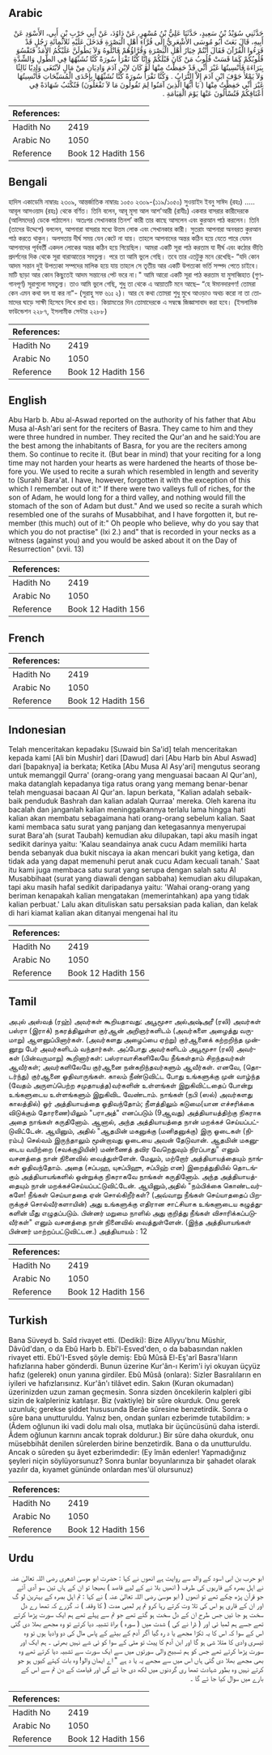 ## Arabic


<div dir="rtl" lang="ar" style={{fontSize:'larger',backgroundColor:'#f8f9fa',padding:20}}>
حَدَّثَنِي سُوَيْدُ بْنُ سَعِيدٍ، حَدَّثَنَا عَلِيُّ بْنُ مُسْهِرٍ، عَنْ دَاوُدَ، عَنْ أَبِي حَرْبِ بْنِ أَبِي، الأَسْوَدِ عَنْ أَبِيهِ، قَالَ بَعَثَ أَبُو مُوسَى الأَشْعَرِيُّ إِلَى قُرَّاءِ أَهْلِ الْبَصْرَةِ فَدَخَلَ عَلَيْهِ ثَلاَثُمِائَةِ رَجُلٍ قَدْ قَرَءُوا الْقُرْآنَ فَقَالَ أَنْتُمْ خِيَارُ أَهْلِ الْبَصْرَةِ وَقُرَّاؤُهُمْ فَاتْلُوهُ وَلاَ يَطُولَنَّ عَلَيْكُمُ الأَمَدُ فَتَقْسُوَ قُلُوبُكُمْ كَمَا قَسَتْ قُلُوبُ مَنْ كَانَ قَبْلَكُمْ وَإِنَّا كُنَّا نَقْرَأُ سُورَةً كُنَّا نُشَبِّهُهَا فِي الطُّولِ وَالشِّدَّةِ بِبَرَاءَةَ فَأُنْسِيتُهَا غَيْرَ أَنِّي قَدْ حَفِظْتُ مِنْهَا لَوْ كَانَ لاِبْنِ آدَمَ وَادِيَانِ مِنْ مَالٍ لاَبْتَغَى وَادِيًا ثَالِثًا وَلاَ يَمْلأُ جَوْفَ ابْنِ آدَمَ إِلاَّ التُّرَابُ ‏.‏ وَكُنَّا نَقْرَأُ سُورَةً كُنَّا نُشَبِّهُهَا بِإِحْدَى الْمُسَبِّحَاتِ فَأُنْسِيتُهَا غَيْرَ أَنِّي حَفِظْتُ مِنْهَا ‏(‏ يَا أَيُّهَا الَّذِينَ آمَنُوا لِمَ تَقُولُونَ مَا لاَ تَفْعَلُونَ‏)‏ فَتُكْتَبُ شَهَادَةً فِي أَعْنَاقِكُمْ فَتُسْأَلُونَ عَنْهَا يَوْمَ الْقِيَامَةِ ‏.‏
</div>
<div style={{backgroundColor:'#f8f9fa',padding:20, marginBottom: 10}}><table> <thead> <tr> <th>References:</th> <th></th> </tr> </thead> <tbody><tr><td>Hadith No</td><td>2419</td></tr><tr><td>Arabic No</td><td>1050</td></tr><tr><td>Reference</td><td>Book 12 Hadith 156</td></tr></tbody></table></div>

## Bengali


<div dir="ltr" lang="bn" style={{fontSize:'larger',backgroundColor:'#f8f9fa',padding:20}}>
হাদিস একাডেমি নাম্বারঃ ২৩০৯, আন্তর্জাতিক নাম্বারঃ ১০৫০ ২৩০৯-(১১৯/১০৫০) সুওয়াইদ ইবনু সাঈদ (রহঃ) ..... আবূল আসওয়াদ (রহঃ) থেকে বর্ণিত। তিনি বলেন, আবূ মূসা আল আশ'আরী (রাযীঃ) একবার বাসরার কারীদেরকে (আলিমদের) ডেকে পাঠালেন। অতঃপর সেখানকার তিনশ’ কারী তার কাছে আসলেন এবং কুরআন পাঠ করলেন। তিনি (তাদের উদ্দেশে) বললেন, আপনারা বাসরার মধ্যে উত্তম লোক এবং সেখানকার কারী। সুতরাং আপনারা অনবরত কুরআন পাঠ করতে থাকুন। অলসতায় দীর্ঘ সময় যেন কেটে না যায়। তাহলে আপনাদের অন্তর কঠিন হয়ে যেতে পারে যেমন আপনাদের পূর্ববর্তী একদল লোকের অন্তর কঠিন হয়ে গিয়েছিল। আমরা একটি সূরা পাঠ করতাম যা দীর্ঘ এবং কঠোর ভীতি প্রদর্শনের দিক থেকে সূরা বারাআতের সমতুল্য। পরে তা আমি ভুলে গেছি। তবে তার এতটুকু মনে রেখেছি- “যদি কোন আদম সন্তান দুই উপত্যকা সম্পদের মালিক হয়ে যায় তাহলে সে তৃতীয় আর একটি উপত্যকা ভর্তি সম্পদ পেতে চাইবে। মাটি ছাড়া আর কোন কিছুতেই আদম সন্তানের পেট ভরে না।" আমি আরো একটি সূরা পাঠ করতাম যা মুসাব্বিহাত (গুণগানপূর্ণ) সূরাগুলো সমতুল্য। তাও আমি ভুলে গেছি, শুধু তা থেকে এ আয়াতটি মনে আছে– “হে ঈমানদারগণ! তোমরা কেন এমন কথা বল যা কর না"- (সুরাহু সফ ৬১ঃ ২)। আর যে কথা তোমরা শুধু মুখে আওড়াও অথচ করো না তা তোমাদের ঘাড়ে সাক্ষী হিসেবে লিখে রাখা হয়। কিয়ামতের দিন তোমাদেরকে এ সম্বন্ধে জিজ্ঞাসাবাদ করা হবে। (ইসলামিক ফাউন্ডেশন ২২৮৭, ইসলামীক সেন্টার ২২৮৮)
</div>
<div style={{backgroundColor:'#f8f9fa',padding:20, marginBottom: 10}}><table> <thead> <tr> <th>References:</th> <th></th> </tr> </thead> <tbody><tr><td>Hadith No</td><td>2419</td></tr><tr><td>Arabic No</td><td>1050</td></tr><tr><td>Reference</td><td>Book 12 Hadith 156</td></tr></tbody></table></div>

## English


<div dir="ltr" lang="en" style={{fontSize:'larger',backgroundColor:'#f8f9fa',padding:20}}>
Abu Harb b. Abu al-Aswad reported on the authority of his father that Abu Musa al-Ash'ari sent for the reciters of Basra. They came to him and they were three hundred in number. They recited the Qur'an and he said:You are the best among the inhabitants of Basra, for you are the reciters among them. So continue to recite it. (But bear in mind) that your reciting for a long time may not harden your hearts as were hardened the hearts of those before you. We used to recite a surah which resembled in length and severity to (Surah) Bara'at. I have, however, forgotten it with the exception of this which I remember out of it:" If there were two valleys full of riches, for the son of Adam, he would long for a third valley, and nothing would fill the stomach of the son of Adam but dust." And we used so recite a surah which resembled one of the surahs of Musabbihat, and I have forgotten it, but remember (this much) out of it:" Oh people who believe, why do you say that which you do not practise" (lxi 2.) and" that is recorded in your necks as a witness (against you) and you would be asked about it on the Day of Resurrection" (xvii. 13)
</div>
<div style={{backgroundColor:'#f8f9fa',padding:20, marginBottom: 10}}><table> <thead> <tr> <th>References:</th> <th></th> </tr> </thead> <tbody><tr><td>Hadith No</td><td>2419</td></tr><tr><td>Arabic No</td><td>1050</td></tr><tr><td>Reference</td><td>Book 12 Hadith 156</td></tr></tbody></table></div>

## French


<div dir="ltr" lang="fr" style={{fontSize:'larger',backgroundColor:'#f8f9fa',padding:20}}>

</div>
<div style={{backgroundColor:'#f8f9fa',padding:20, marginBottom: 10}}><table> <thead> <tr> <th>References:</th> <th></th> </tr> </thead> <tbody><tr><td>Hadith No</td><td>2419</td></tr><tr><td>Arabic No</td><td>1050</td></tr><tr><td>Reference</td><td>Book 12 Hadith 156</td></tr></tbody></table></div>

## Indonesian


<div dir="ltr" lang="id" style={{fontSize:'larger',backgroundColor:'#f8f9fa',padding:20}}>
Telah menceritakan kepadaku [Suwaid bin Sa'id] telah menceritakan kepada kami [Ali bin Mushir] dari [Dawud] dari [Abu Harb bin Abul Aswad] dari [bapaknya] ia berkata; Ketika [Abu Musa Al Asy'ari] mengutus seorang untuk memanggil Qurra' (orang-orang yang menguasai bacaan Al Qur'an), maka datanglah kepadanya tiga ratus orang yang memang benar-benar telah menguasai bacaan Al Qur'an. Iapun berkata, "Kalian adalah sebaik-baik penduduk Bashrah dan kalian adalah Qurraa' mereka. Oleh karena itu bacalah dan janganlah kalian meninggalkannya terlalu lama hingga hati kalian akan membatu sebagaimana hati orang-orang sebelum kalian. Saat kami membaca satu surat yang panjang dan ketegasannya menyerupai surat Bara'ah (surat Taubah) kemudian aku dilupakan, tapi aku masih ingat sedikit darinya yaitu: 'Kalau seandainya anak cucu Adam memiliki harta benda sebanyak dua bukit niscaya ia akan mencari bukit yang ketiga, dan tidak ada yang dapat memenuhi perut anak cucu Adam kecuali tanah.' Saat itu kami juga membaca satu surat yang serupa dengan salah satu Al Musabbihaat (surat yang diawali dengan sabbaha) kemudian aku dilupakan, tapi aku masih hafal sedikit daripadanya yaitu: 'Wahai orang-orang yang beriman kenapakah kalian mengatakan (memerintahkan) apa yang tidak kalian perbuat.' Lalu akan dituliskan satu persaksian pada kalian, dan kelak di hari kiamat kalian akan ditanyai mengenai hal itu
</div>
<div style={{backgroundColor:'#f8f9fa',padding:20, marginBottom: 10}}><table> <thead> <tr> <th>References:</th> <th></th> </tr> </thead> <tbody><tr><td>Hadith No</td><td>2419</td></tr><tr><td>Arabic No</td><td>1050</td></tr><tr><td>Reference</td><td>Book 12 Hadith 156</td></tr></tbody></table></div>

## Tamil


<div dir="ltr" lang="ta" style={{fontSize:'larger',backgroundColor:'#f8f9fa',padding:20}}>
அபுல் அஸ்வத் (ரஹ்) அவர்கள் கூறியதாவது: அபூமூசா அல்அஷ்அரீ (ரலி) அவர்கள் பஸ்ரா (இராக்) நகரத்திலுள்ள குர்ஆன் அறிஞர்களிடம் (அவர்களை அழைத்து வருமாறு) ஆளனுப்பினார்கள். (அவர்களது அழைப்பை ஏற்று) குர்ஆனைக் கற்றறிந்த முன்னூறு பேர் அவர்களிடம் வந்தார்கள். அப்போது அவர்களிடம் அபூமூசா (ரலி) அவர்கள் (பின்வருமாறு) கூறினார்கள்: பஸ்ராவாசிகளிலேயே நீங்கள்தாம் சிறந்தவர்கள் ஆவீர்கள்; அவர்களிலேயே குர்ஆனை நன்கறிந்தவர்களும் ஆவீர்கள். எனவே, (தொடர்ந்து) குர்ஆனை ஓதிவாருங்கள். காலம் நீண்டுவிட்ட போது உங்களுக்கு முன் வாழ்ந்த (வேதம் அருளப்பெற்ற சமுதாயத்த)வர்களின் உள்ளங்கள் இறுகிவிட்டதைப் போன்று உங்களுடைய உள்ளங்களும் இறுகிவிட வேண்டாம். நாங்கள் (நபி (ஸல்) அவர்களது காலத்தில்) ஓர் அத்தியாயத்தை ஓதிவந்தோம்; நீளத்திலும் கடுமை(யான எச்சரிக்கை விடுக்கும் தோரணை)யிலும் "பராஅத்" எனப்படும் (9ஆவது) அத்தியாயத்திற்கு நிகராக அதை நாங்கள் கருதினோம். ஆனால், அந்த அத்தியாயத்தை நான் மறக்கச் செய்யப்பட்டுவிட்டேன். ஆயினும், அதில் "ஆதமின் மகனுக்கு (மனிதனுக்கு) இரு ஓடைகள் (நிரம்ப) செல்வம் இருந்தாலும் மூன்றாவது ஓடையை அவன் தேடுவான். ஆதமின் மகனுடைய வயிற்றை (சவக்குழியின்) மண்ணைத் தவிர வேறெதுவும் நிரப்பாது" எனும் வசனத்தை நான் நினைவில் வைத்துள்ளேன். மேலும், மற்றோர் அத்தியாயத்தையும் நாங்கள் ஓதிவந்தோம். அதை (சப்பஹ, யுசப்பிஹு, சப்பிஹ் என) இறைத்துதியில் தொடங்கும் அத்தியாயங்களில் ஒன்றுக்கு நிகராகவே நாங்கள் கருதினோம். அந்த அத்தியாயத்தையும் நான் மறக்கச்செய்யப்பட்டுவிட்டேன். ஆயினும்,அதில் "நம்பிக்கை கொண்டவர்களே! நீங்கள் செய்யாததை ஏன் சொல்கிறீர்கள்? (அவ்வாறு நீங்கள் செய்யாததைப் பிறருக்குச் சொல்வீர்களாயின்) அது உங்களுக்கு எதிரான சாட்சியாக உங்களுடைய கழுத்துகளின் மீது எழுதப்படும். பின்னர் மறுமை நாளில் அது குறித்து நீங்கள் விசாரிக்கப்படுவீர்கள்" எனும் வசனத்தை நான் நினைவில் வைத்துள்ளேன். (இந்த அத்தியாயங்கள் பின்னர் மாற்றப்பட்டுவிட்டன.) அத்தியாயம் : 12
</div>
<div style={{backgroundColor:'#f8f9fa',padding:20, marginBottom: 10}}><table> <thead> <tr> <th>References:</th> <th></th> </tr> </thead> <tbody><tr><td>Hadith No</td><td>2419</td></tr><tr><td>Arabic No</td><td>1050</td></tr><tr><td>Reference</td><td>Book 12 Hadith 156</td></tr></tbody></table></div>

## Turkish


<div dir="ltr" lang="tr" style={{fontSize:'larger',backgroundColor:'#f8f9fa',padding:20}}>
Bana Süveyd b. Saîd rivayet etti. (Dediki): Bize Alîyyu'bnu Müshir, Dâvûd'dan, o da Ebû Harb b. Ebî'l-Esved'den, o da babasından naklen rivayet etti. Ebû'I-Esved şöyle demiş: Ebû Mûsâ El-Eş'arî Basra'lıların hafızlarına haber gönderdi. Bunun üzerine Kur'ân-ı Kerim'i iyi okuyan üçyüz hafız (gelerek) onun yanına girdiler. Ebû Mûsâ (onlara): Sizler Basralıların en iyileri ve hafızlarısınız. Kur'ân'ı tilâvet edin. Sakın (Kuran okumadan) üzerinizden uzun zaman geçmesin. Sonra sizden öncekilerin kalpleri gibi sizin de kalpleriniz katılaşır. Biz (vaktiyle) bir sûre okurduk. Onu gerek uzunluk; gerekse şiddet hususunda Berâe sûresine benzetirdik. Sonra o sûre bana unutturuldu. Yalnız ben, ondan şunları ezberimde tutabildim: » (Âdem oğlunun iki vadi dolu malı olsa, mutlaka bir üçüncüsünü daha isterdi. Âdem oğlunun karnını ancak toprak doldurur.) Bir sûre daha okurduk, onu müsebbihât denilen sûrelerden birine benzetirdik. Bana o da unutturuldu. Ancak o sûreden şu âyet ezberimdedir: (Ey îmân edenler! Yapmadığınız şeyleri niçin söylüyorsunuz? Sonra bunlar boyunlarınıza bir şahadet olarak yazılır da, kıyamet gününde onlardan mes'ül olursunuz)
</div>
<div style={{backgroundColor:'#f8f9fa',padding:20, marginBottom: 10}}><table> <thead> <tr> <th>References:</th> <th></th> </tr> </thead> <tbody><tr><td>Hadith No</td><td>2419</td></tr><tr><td>Arabic No</td><td>1050</td></tr><tr><td>Reference</td><td>Book 12 Hadith 156</td></tr></tbody></table></div>

## Urdu


<div dir="rtl" lang="ur" style={{fontSize:'larger',backgroundColor:'#f8f9fa',padding:20}}>
ابو حرب بن ابی اسود کے والد سے روایت ہے انھوں نے کہا : حضرت ابو موسیٰ اشعری رضی اللہ تعالیٰ عنہ نے اہل بصرہ کے قاریوں کی طرف ( انھیں بلا نے کے لیے قاصد ) بھیجا تو ان کے ہاں تین سو آدی آئے جو قرآن پڑھ چکے تھے تو انھوں ( ابو موسیٰ رضی اللہ تعالیٰ عنہ ) نے کہا : تم اہل بصرہ کے بہترین لو گ اور ان کے قاری ہو اس کی تلا وت کرتے رہا کرو تم پر لمبی مدت ( کا وقفہ ) نہ گزرے کہ تمھا رے دل سخت ہو جا ئیں جس طرح ان کے دل سخت ہو گئے تھے جو تم سے پہلے تھے ہم ایک سورت پڑھا کرتے تھے جسے ہم لمبا ئی اور ( ڈرا نے کی ) شدت میں ( سورہ ) براۃ تشبیہ دیا کرتے تو وہ مجھے بھلا دی گئی اس کے سوا کہ اس کا یہ ٹکڑا مجھے یا د رہ گیا آگر آدم کے بیٹے کے پاس مال کی دو وادیا ہوں تو وہ تیسری وادی کا متلا شی ہو گا اور ابن آدم کا پیٹ تو مٹی کے سوا کو ئی شے نہیں بھرتی ۔ ہم ایک اور سورت پڑھا کرتے تھے جس کو ہم تسبیح والی سورتوں میں سے ایک سورت سے تشبیہ دیا کرتے تھے وہ بھی مجھے بھلا دی گئی ہاں اس میں سے مجھے یہ یا د ہے " اے ایمان والو! وہ بات کہتے کیوں ہو جو کرتے نہیں وہ بطور شہادت تمھا ری گردنوں میں لکھ دی جا ئے گی اور قیامت کے دن تم سے اس کے بارے میں سوال کیا جا ئے گا ۔
</div>
<div style={{backgroundColor:'#f8f9fa',padding:20, marginBottom: 10}}><table> <thead> <tr> <th>References:</th> <th></th> </tr> </thead> <tbody><tr><td>Hadith No</td><td>2419</td></tr><tr><td>Arabic No</td><td>1050</td></tr><tr><td>Reference</td><td>Book 12 Hadith 156</td></tr></tbody></table></div>